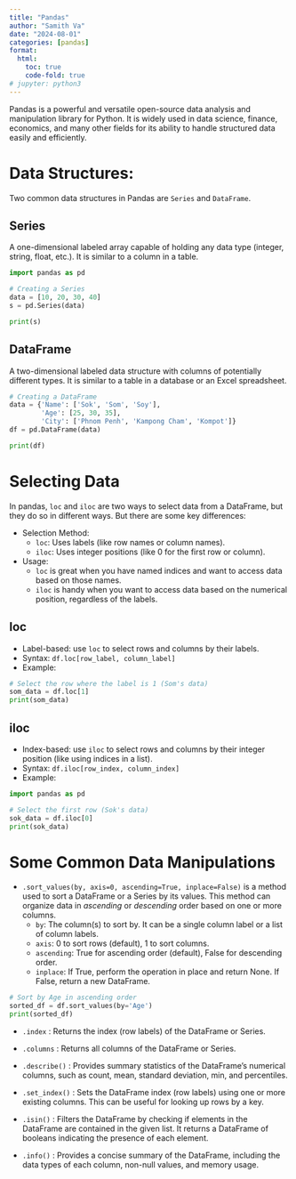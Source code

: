 ```yaml
---
title: "Pandas"
author: "Samith Va"
date: "2024-08-01"
categories: [pandas]
format:
  html:
    toc: true 
    code-fold: true
# jupyter: python3
---
```


Pandas is a powerful and versatile open-source data analysis and manipulation library for Python. It is widely used in data science, finance, economics, and many other fields for its ability to handle structured data easily and efficiently.

# Data Structures:

Two common data structures in Pandas are `Series` and `DataFrame`. 

## Series

A one-dimensional labeled array capable of holding any data type (integer, string, float, etc.). It is similar to a column in a table.

```python
import pandas as pd

# Creating a Series
data = [10, 20, 30, 40]
s = pd.Series(data)

print(s)
```

## DataFrame

A two-dimensional labeled data structure with columns of potentially different types. It is similar to a table in a database or an Excel spreadsheet.

```python
# Creating a DataFrame
data = {'Name': ['Sok', 'Som', 'Soy'],
        'Age': [25, 30, 35],
        'City': ['Phnom Penh', 'Kampong Cham', 'Kompot']}
df = pd.DataFrame(data)

print(df)
```

# Selecting Data

In pandas, `loc` and `iloc` are two ways to select data from a DataFrame, but they do so in different ways. But there are some key differences:

- Selection Method:
  - `loc`: Uses labels (like row names or column names).
  - `iloc`: Uses integer positions (like 0 for the first row or column).
- Usage:
  - `loc` is great when you have named indices and want to access data based on those names.
  - `iloc` is handy when you want to access data based on the numerical position, regardless of the labels.

## loc

- Label-based: use `loc` to select rows and columns by their labels.
- Syntax: `df.loc[row_label, column_label]`
- Example:

```python
# Select the row where the label is 1 (Som's data)
som_data = df.loc[1]
print(som_data)
```

## iloc 

- Index-based: use `iloc` to select rows and columns by their integer position (like using indices in a list).
- Syntax: `df.iloc[row_index, column_index]`
- Example:

```python
import pandas as pd

# Select the first row (Sok's data)
sok_data = df.iloc[0]
print(sok_data)
```

# Some Common Data Manipulations



- `.sort_values(by, axis=0, ascending=True, inplace=False)` is a method used to sort a DataFrame or a Series by its values. This method can organize  data in *ascending* or *descending* order based on one or more columns.
  - `by`: The column(s) to sort by. It can be a single column label or a list of column labels.
  - `axis`: 0 to sort rows (default), 1 to sort columns.
  - `ascending`: True for ascending order (default), False for descending order.
  - `inplace`: If True, perform the operation in place and return None. If False, return a new DataFrame.

```python
# Sort by Age in ascending order
sorted_df = df.sort_values(by='Age')
print(sorted_df)
```

- `.index` : Returns the index (row labels) of the DataFrame or Series.

- `.columns` : Returns all columns of the DataFrame or Series.

- `.describe()` : Provides summary statistics of the DataFrame’s numerical columns, such as count, mean, standard deviation, min, and percentiles.

- `.set_index()` : Sets the DataFrame index (row labels) using one or more existing columns. This can be useful for looking up rows by a key.

- `.isin()` : Filters the DataFrame by checking if elements in the DataFrame are contained in the given list. It returns a DataFrame of booleans indicating the presence of each element.

- `.info()` : Provides a concise summary of the DataFrame, including the data types of each column, non-null values, and memory usage.